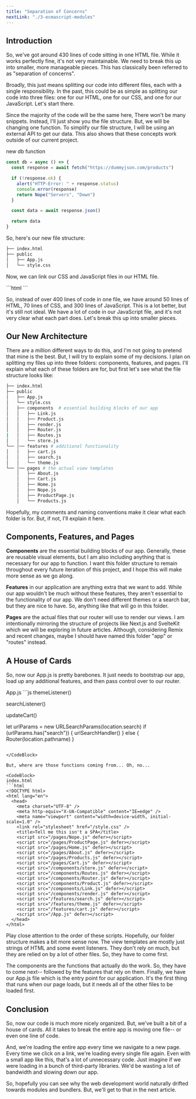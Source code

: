 ```yaml
---
title: "Separation of Concerns"
nextLink: "./3-ecmascript-modules"
---
```



## Introduction

So, we've got around 430 lines of code sitting in one HTML file. While it works perfectly fine, it's not very maintainable. We need to break this up into smaller, more manageable pieces. This has classically been referred to as "separation of concerns".

Broadly, this just means splitting our code into different files, each with a single responsibility. In the past, this could be as simple as splitting our code into three files: one for our HTML, one for our CSS, and one for our JavaScript. Let's start there.

Since the majority of the code will be the same here, There won't be many snippets. Instead, I'll just show you the file structure. But, we will be changing one function. To simplify our file structure, I will be using an external API to get our data. This also shows that these concepts work outside of our current project.

<CodeBlock>
new db function

```js
const db = async () => {
  const response = await fetch("https://dummyjson.com/products")

  if (!response.ok) {
    alert("HTTP-Error: " + response.status)
    console.error(response)
    return Nope("Servers", "Down")
  }

  const data = await response.json()

  return data
}
```

</CodeBlock>

So, here's our new file structure:

<CodeBlock>

```bash
├── index.html
├── public
│   ├── App.js
│   └── style.css
```

</CodeBlock>

Now, we can link our CSS and JavaScript files in our HTML file.

<CodeBlock>
```html
<!DOCTYPE html>
<link rel="stylesheet" href="style.css" />
<script src="App.js"></script>
```
</CodeBlock>

So, instead of over 400 lines of code in one file, we have around 50 lines of HTML, 70 lines of CSS, and 300 lines of JavaScript. This is a lot better, but it's still not ideal. We have a lot of code in our JavaScript file, and it's not very clear what each part does. Let's break this up into smaller pieces.

## Our New Architecture

There are a million different ways to do this, and I'm not going to pretend that mine is the best. But, I will try to explain some of my decisions. I plan on splitting my files up into three folders: components, features, and pages. I'll explain what each of these folders are for, but first let's see what the file structure looks like:

<CodeBlock>

```bash
├── index.html
├── public
│   ├── App.js
│   └── style.css
│   ├── components  # essential building blocks of our app
│   │   ├── Link.js
│   │   ├── Product.js
│   │   ├── render.js
│   │   ├── Router.js
|   │   ├── Routes.js
│   │   └── store.js
└── │── features # additional functionality
│   │   ├── cart.js
│   │   ├── search.js
│   │   └── theme.js
└── │── pages # the actual view templates
    │   ├── About.js
    │   ├── Cart.js
    │   ├── Home.js
    │   ├── Nope.js
    │   ├── ProductPage.js
    │   └── Products.js
```

</CodeBlock>

Hopefully, my comments and naming conventions make it clear what each folder is for. But, if not, I'll explain it here.

## Components, Features, and Pages

**Components** are the essential building blocks of our app. Generally, these are reusable visual elements, but I am also including anything that is necessary for our app to function. I want this folder structure to remain throughout every future iteration of this project, and I hope this will make more sense as we go along.

**Features** in our application are anything extra that we want to add. While our app wouldn't be much without these features, they aren't essential to the functionality of our app. We don't need different themes or a search bar, but they are nice to have. So, anything like that will go in this folder.

**Pages** are the actual files that our router will use to render our views. I am intentionally mirroring the structure of projects like Next.js and SvelteKit which we will be exploring in future articles. Although, considering Remix and recent changes, maybe I should have named this folder "app" or "routes" instead.

## A House of Cards

So, now our App.js is pretty barebones. It just needs to bootstrap our app, load up any additional features, and then pass control over to our router.

<CodeBlock>
App.js
```js
themeListener()

searchListener()

updateCart()

let urlParams = new URLSearchParams(location.search)
if (urlParams.has("search")) {
urlSearchHandler()
} else {
Router(location.pathname)
}

````

</CodeBlock>

But, where are those functions coming from... Oh, no...

<CodeBlock>
index.html
```html
<!DOCTYPE html>
<html lang="en">
  <head>
    <meta charset="UTF-8" />
    <meta http-equiv="X-UA-Compatible" content="IE=edge" />
    <meta name="viewport" content="width=device-width, initial-scale=1.0" />
    <link rel="stylesheet" href="/style.css" />
    <title>Tell me this isn't a SPA</title>
    <script src="/pages/Nope.js" defer></script>
    <script src="/pages/ProductPage.js" defer></script>
    <script src="/pages/Home.js" defer></script>
    <script src="/pages/About.js" defer></script>
    <script src="/pages/Products.js" defer></script>
    <script src="/pages/Cart.js" defer></script>
    <script src="/components/store.js" defer></script>
    <script src="/components/Routes.js" defer></script>
    <script src="/components/Router.js" defer></script>
    <script src="/components/Product.js" defer></script>
    <script src="/components/Link.js" defer></script>
    <script src="/components/render.js" defer></script>
    <script src="/features/search.js" defer></script>
    <script src="/features/theme.js" defer></script>
    <script src="/features/cart.js" defer></script>
    <script src="/App.js" defer></script>
  </head>
</html>
````

</CodeBlock>

Play close attention to the order of these scripts. Hopefully, our folder structure makes a bit more sense now. The view templates are mostly just strings of HTML and some event listeners. They don't rely on much, but they are relied on by a lot of other files. So, they have to come first.

The components are the functions that actually do the work. So, they have to come next-- followed by the features that rely on them. Finally, we have our App.js file which is the entry point for our application. It's the first thing that runs when our page loads, but it needs all of the other files to be loaded first.

## Conclusion

So, now our code is much more nicely organized. But, we've built a bit of a house of cards. All it takes to break the entire app is moving one file-- or even one line of code.

And, we're loading the entire app every time we navigate to a new page. Every time we click on a link, we're loading every single file again. Even with a small app like this, that's a lot of unnecessary code. Just imagine if we were loading in a bunch of third-party libraries. We'd be wasting a lot of bandwidth and slowing down our app.

So, hopefully you can see why the web development world naturally drifted towards modules and bundlers. But, we'll get to that in the next article.
